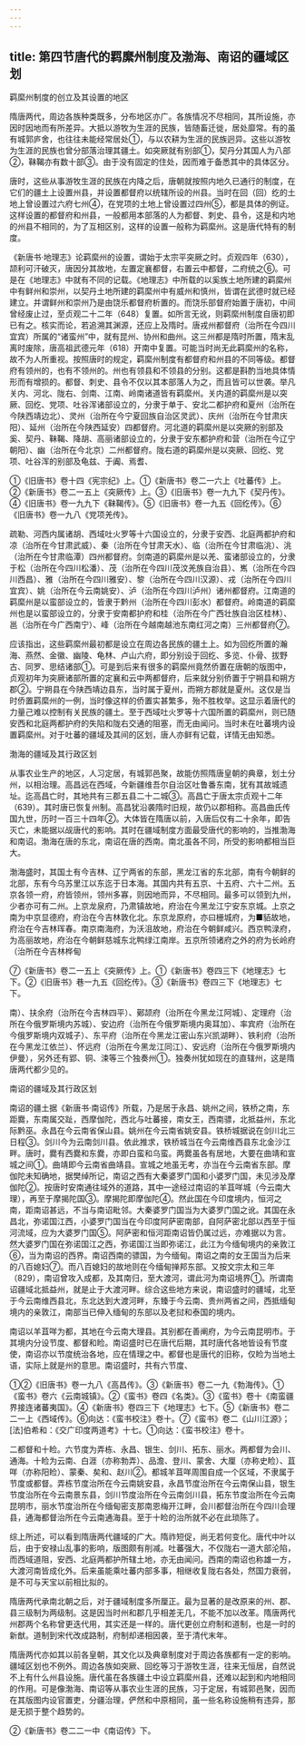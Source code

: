 ```yaml
---
---
---
```

title: 第四节唐代的羁縻州制度及渤海、南诏的疆域区划
---



羁縻州制度的创立及其设置的地区

隋唐两代，周边各族种类既多，分布地区亦广。各族情况不尽相同，其所设施，亦因时因地而有所差异。大抵以游牧为生涯的民族，皆随畜迁徙，居处靡常。有的虽有城郭庐舍，也往往未能经常居处①，与以农耕为生涯的民族迥异。这些以游牧为生涯的民族也曾分部落治理其疆土。如突厥就有别部①，契丹分其国人为八部②，靺鞨亦有数十部③。由于没有固定的住处，因而难于备悉其中的具体区分。

唐时，这些从事游牧生涯的民族在内降之后，唐朝就按照内地久已通行的制度，在它们的疆土上设置州县，并设置都督府以统辖所设的州县。当时在回（回）纥的土地上曾设置过六府七州④，在党项的土地上曾设置过四州⑤，都是具体的例证。这样设置的都督府和州县，一般都用本部落的人为都督、刺史、县令，这是和内地的州县不相同的，为了互相区别，这样的设置一般称为羁縻州。这是唐代特有的制度。

《新唐书·地理志》论羁縻州的设置，谓始于太宗平突厥之时。贞观四年（630），颉利可汗破灭，唐因分其故地，左置定襄都督，右置云中都督，二府统之⑥。可是在《地理志》中就有不同的记载。《地理志》中所载的以奚族土地所建的羁縻州中有鲜州和崇州，以契丹土地所建的羁縻州中有威州和慎州，皆谓在武德时就已经建立。并谓鲜州和崇州乃是由饶乐都督府析置的。而饶乐部督府始置于唐初，中间曾经废止过，至贞观二十二年（648）复置。如所言无讹，则羁縻州制度自唐初即已有之。核实而论，若追溯其渊源，还应上及隋时。唐戎州都督府（治所在今四川宜宾）所属的“诸蛮州”中，就有昆州、协州和曲州。这三州都是隋时所置，隋末乱离时废除，唐高祖武德元年（618）开南中复置。可能当时尚无此羁縻州的名称，故不为人所重视。按照唐时的规定，羁縻州制度有都督府和州县的不同等级。都督府有领州的，也有不领州的。州也有领县和不领县的分别。这都是斟酌当地具体情形而有增损的。都督、刺史、县令不仅以其本部落人为之，而且皆可以世袭。举凡关内、河北、陇右、剑南、江南、岭南诸道皆有羁縻州。关内道的羁縻州是以突厥、回纥、党项、吐谷浑诸部设立的，分隶于单于、安北二都护府和夏州（治所在今陕西靖边北）、灵州（治所在今宁夏回族自治区灵武）、庆州（治所在今甘肃庆阳）、延州（治所在今陕西延安）四都督府。河北道的羁縻州是以突厥的别部及奚、契丹、靺鞨、降胡、高丽诸部设立的，分隶于安东都护府和营（治所在今辽宁朝阳）、幽（治所在今北京）二州都督府。陇右道的羁縻州是以突厥、回纥、党项、吐谷浑的别部及龟兹、于阗、焉耆、

①《旧唐书》卷十四《宪宗纪》上。①《新唐书》卷二一六上《吐蕃传》上。②《新唐书》卷二一五上《突厥传》上。③《旧唐书》卷一九九下《契丹传》。④《旧唐书》卷一九九下《靺鞨传》。⑤《旧唐书》卷一九五《回纥传》。⑥《旧唐书》卷一九八《党项羌传》。

疏勒、河西内属诸胡、西域吐火罗等十六国设立的，分隶于安西、北庭两都护府和凉（治所在今甘肃武威）、秦（治所在今甘肃天水）、临（治所在今甘肃临洮）、洮（治所在今甘肃临潭）四州都督府。剑南道的羁縻州是以羌、蛮诸部设立的，分隶于松（治所在今四川松潘）、茂（治所在今四川茂汶羌族自治县）、嶲（治所在今四川西昌）、雅（治所在今四川雅安）、黎（治所在今四川汉源）、戎（治所在今四川宜宾）、姚（治所在今云南姚安）、泸（治所在今四川泸州）诸州都督府。江南道的羁縻州是以蛮部设立的，皆隶于黔州（治所在今四川彭水）都督府。岭南道的羁縻州也是以蛮部设立的，分隶于安南都护府和桂（治所在今广西壮族自治区桂林）、邕（治所在今广西南宁）、峰（治所在今越南越池东南红河之南）三州都督府⑦。

应该指出，这些羁縻州最初都是设立在周边各民族的疆土上。如为回纥所置的瀚海、燕然、金徽、幽陵、龟林、卢山六府，即分别设于回纥、多览、仆骨、拔野古、同罗、思结诸部①。可是到后来有很多的羁縻州竟然侨置在唐朝的版图中，贞观初年为突厥诸部所置的定襄和云中两都督府，后来就分别侨置于宁朔县和朔方郡②。宁朔县在今陕西靖边县东，当时属于夏州，而朔方郡就是夏州。这仅是当时侨置羁縻州的一例，当时像这样的侨置实甚繁多，殆不胜枚举。这显示着唐代的力量己难以控制有关民族的疆土。至于西域吐火罗等十六国所置的羁縻州，则已随安西和北庭两都护府的失陷和陇右交通的阻塞，而无由闻问。当时未在吐蕃境内设置羁縻州。对于吐蕃的疆域及其间的区划，唐人亦鲜有记载，详情无由知悉。

渤海的疆域及其行政区划

从事农业生产的地区，人习定居，有城郭邑聚，故能仿照隋唐皇朝的典章，划土分州，以相治理。高昌远在西域，今新疆维吾尔自治区吐鲁番东南，犹有其故城遗址。迄高昌亡时，其地共有三郡五县二十二城③。高昌亡于唐太宗贞观十二年（639）。其时唐已恢复州制。高昌犹沿袭隋时旧规，故仍以郡相称。高昌曲氏传国九世，历时一百三十四年②。大体皆在隋唐以前，入唐后仅有二十余年，即告灭亡，未能据以觇唐代的影响。其时在疆域制度方面最受唐代的影响的，当推渤海和南诏。渤海在唐的东北，南诏在唐的西南。南北虽各不同，所受的影响都相当巨大。

渤海盛时，其国土有今吉林、辽宁两省的东部，黑龙江省的东北部，南有今朝鲜的北部，东有今乌苏里江以东迄于日本海。其国内共有五京、十五府、六十二州。五京各领一府，府皆领州，领州多寡，则因地而异，不尽相同。最多可以领到九州，少者亦可有二州。上京龙泉府，乃肃镇故地，府治在今黑龙江宁安东京城。上京之南为中京显德府，府治在今吉林敦化北。东京龙原府，亦曰栅城府，为■貊故地，府治在今吉林珲春。南京南海府，为沃沮故地，府治在今朝鲜咸兴。西京鸭渌府，为高丽故地，府治在今朝鲜慈城东北鸭绿江南岸。五京所领诸府之外的府为长岭府（治所在今吉林桦甸

⑦《新唐书》卷二一五上《突厥传》上。①《新唐书》卷四三下《地理志》七下。②《旧唐书》巷一九五《回纥传》。③《新唐书》卷四三下《地理志》七下。

南）、扶余府（治所在今吉林四平）、鄚颉府（治所在今黑龙江阿城）、定理府（治所在今俄罗斯境内苏城）、安边府（治所在今俄罗斯境内奥耳加）、率宾府（治所在今俄罗斯境内双城子）、东平府（治所在今黑龙江密山东兴凯湖畔）、铁利府（治所在今黑龙江依兰）、怀远府（治所在今黑龙江同江）、安远府（治所在今俄罗斯境内伊曼），另外还有郢、铜、涑等三个独奏州①。独奏州犹如现在的直辖州，这是隋唐两代都少见的。

南诏的疆域及其行政区划

南诏的疆土据《新唐书·南诏传》所载，乃是居于永昌、姚州之间，铁桥之南，东距爨，东南属交趾，西摩伽陀，西北与吐蕃接，南女王，西南骠，北抵益州，东北际黔巫。永昌在今云南省保山县。姚州在今云南省姚安县。铁桥城据说在剑川北三日程③。剑川今为云南剑川县。依此推求，铁桥城当在今云南维西县东北金沙江畔。唐时，爨有西爨和东爨，亦即白蛮和乌蛮。两爨虽各有居地，大要在曲靖和宣城之间①。曲靖即今云南省曲靖县。宣城之地虽无考，亦当在今云南省东部。摩伽陀未知确地，据樊绰所记，南诏之西有大秦婆罗门国和小婆罗门国，未见涉及摩伽陀②。按唐时安南通往域外的道路，其中一途经过南诏的羊苴咩城（今云南大理），再至于摩揭陀国③。摩揭陀即摩伽陀④。然此国在今印度境内，恒河之南，距南诏甚远，不当与南诏毗邻。大秦婆罗门国当为大婆罗门国之讹。其国在永昌北，弥诺国江西，小婆罗门国当在今印度阿萨密南部，自阿萨密北部以西至于恒河流域，应为大婆罗门国⑤。阿萨密和恒河距南诏皆仍属过远，亦难据以为言。然大婆罗门国在弥诺国江之西，弥诺国江当即弥诺江，此江为今缅甸境内的亲敦江⑥，当为南诏的西界。南诏西南的骠国，为今缅甸。南诏之南的女王国当为后来的八百媳妇⑦。而八百媳妇的故地则在今缅甸掸邦东部。又按文宗太和三年（829），南诏曾攻入成都，及其南归，至大渡河，谓此河为南诏境界①。所谓南诏疆域北抵益州，就是止于大渡河畔。综合这些地方来说，南诏盛时的疆域，北至于今云南维西县北，东北达到大渡河畔，东臻于今云南、贵州两省之间，西抵缅甸境内的亲敦江，南部当已伸入缅甸的东部以及老挝和泰国的境内。

南诏以羊苴咩为都，其地在今云南大理县。其别都在善阐府，为今云南昆明市。于其境内分设节度、都督和睑。南诏盛时已在唐代后期，其时唐代各地皆设有节度使，南诏亦以节度统治各地，应在情理之中。都督也是唐代的旧称，仅睑为当地土语，实际上就是州的意思。南诏盛时，共有六节度、

①②《旧唐书》卷一九八《高昌传》。③《新唐书》卷二一九《勃海传》。①《蛮书》卷六《云南城镇》。②《蛮书》卷四《名类》。③《蛮书》卷十《南蛮疆界接连诸蕃夷国》。④《新唐书》卷四三下《地理志》七下。⑤《新唐书》卷二二一上《西域传》。⑥向达：《蛮书校注》卷十。⑦《蛮书》卷二《山川江源》；[法]伯希和：《交广印度两道考》十七。①向达：《蛮书校注》卷十。

二都督和十睑。六节度为弄栋、永昌、银生、剑川、拓东、丽水。两都督为会川、通海。十睑为云南、白涯（亦称勃弄）、品澹、登川、蒙舍、大厘（亦称史睑）、苴咩（亦称阳睑）、蒙秦、矣和、赵川②。都城羊苴咩周围自成一个区域，不隶属于节度或都督。弄栋节度治所在今云南姚安县，永昌节度治所在今云南保山县，银生节度治所在今云南景东县，剑川节度治所在今云南剑川县，拓东节度治所在今云南昆明市，丽水节度治所在今缅甸密支那南恩梅开江畔，会川都督治所在今四川会理县，通海都督治所在今云南通海县。至于十睑的治所就不必在此琐陈了。

综上所述，可以看到隋唐两代疆域的广大。隋祚短促，尚无若何变化。唐代中叶以后，由于安禄山乱事的影响，版图颇有削减。吐蕃强大，不仅陇右一道大部沦陷，而西域道阻，安西、北庭两都护所辖土地，亦无由闻问。西南的南诏也称雄一方，大渡河南皆成化外。后来虽能乘吐蕃内部多事，相继收复陇右各处，然国力衰弱，是不可与天宝以前相比拟的。

隋唐两代承南北朝之后，对于疆域制度多所厘正。最为显著的是改原来的州、郡、县三级制为两级制。这是因当时州和郡几乎相差无几，不能不加以改革。隋唐两代州郡两个名称曾更迭代用，其实还是一样的。唐代更创立府制和道制，也是一时的新猷。道制到宋代改成路制，府制却递相因袭，至于清代末年。

隋唐两代亦如其以前各皇朝，其文化以及典章制度对于周边各族都有一定的影响。疆域区划也不例外。周边各族如突厥、回纥等习于游牧生涯，往来无恒居，自然说不上有什么州县设施。唐代虽在各族疆土中设立羁縻州县，还难以起到和内地相同的作用。可是像渤海、南诏等从事农业生涯的民族，习于定居，有城郭邑聚，因而在其版图内设官置吏，分疆治理，俨然和中原相同，虽一些名称设施稍有违异，那是无损于整个趋势的。

②《新唐书》卷二二一中《南诏传》下。